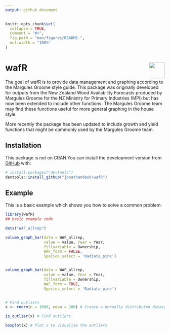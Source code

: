 ```yaml
---
output: github_document
---
```


<!-- README.md is generated from README.Rmd. Please edit that file -->

```r
knitr::opts_chunk$set(
  collapse = TRUE,
  comment = "#>",
  fig.path = "man/figures/README-",
  out.width = "100%"
)
```


# wafR <img src='man/figures/logo.png' align="right" height="50" />

<!-- badges: start -->
<!-- badges: end -->

The goal of wafR is to provide data management and graphing according to the Margules Groome style guide. This package was originally developed for outputs from the New Zealand Wood Availability Forecasts produced by Margules Groome for the NZ Ministry for Primary Industries (MPI) but has now been extended to include other functions. The Margules Groome team may find these functions useful for more general graphing in the house style. 

More recently the package has been updated to include growth and yield functions that might be commonly used by the Margules Groome team.

## Installation



This package is not on CRAN.You can install the development version from [GitHub](https://github.com/) with:

``` r
# install.packages("devtools")
devtools::install_github("jonathandash/wafR")
```
## Example

This is a basic example which shows you how to solve a common problem:

```r
library(wafR)
## basic example code

data("WAF_allrep")

volume_graph_bar(data = WAF_allrep,
                 value = value, Year = Year,
                 fillvariable = Ownership,
                 WAF_form = FALSE,
                 Species_select = 'Radiata_pine')


volume_graph_bar(data = WAF_allrep,
                 value = value, Year = Year,
                 fillvariable = Ownership,
                 WAF_form = TRUE,
                 Species_select = 'Radiata_pine')


# Find outliers
x <- rnorm(n = 1000, mean = 100) # Create a normally distributed dataset

is_outlier(x) # Find outliers

boxplot(x) # Plot x to visualise the outliers



```


